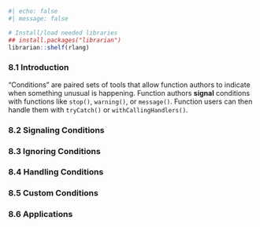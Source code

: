 
```r
#| echo: false
#| message: false

# Install/load needed libraries
## install.packages("librarian")
librarian::shelf(rlang)
```

### 8.1 Introduction

"Conditions" are paired sets of tools that allow function authors to indicate when something unusual is happening. Function authors **signal** conditions with functions like `stop()`, `warning()`, or `message()`. Function users can then handle them with `tryCatch()` or `withCallingHandlers()`.

### 8.2 Signaling Conditions




### 8.3 Ignoring Conditions



### 8.4 Handling Conditions



### 8.5 Custom Conditions



### 8.6 Applications





